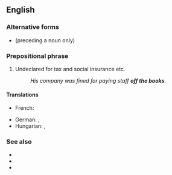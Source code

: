 {{also|off-the-books}}
==English==

===Alternative forms===
* {{l|en|off-the-books}} (preceding a noun only)

===Prepositional phrase===
{{en-PP}}

# {{lb|en|colloquial|with regard to income}} Undeclared for tax and social insurance etc.
#: ''His company was fined for paying staff '''off the books'''.''

====Translations====
{{trans-top|undeclared for tax and social insurance}}
* French: {{t|fr|hors des comptes}}
{{trans-mid}}
* German: {{t|de|abseits der Konten}}, {{t+|de|schwarz}}
* Hungarian: {{t|hu|feketén}}, {{t|hu|zsebbe}}
{{trans-bottom}}

===See also===
* {{l|en|backhander}} <!-- ??? -->
* {{l|en|off the record}}
* {{l|en|under the counter}}